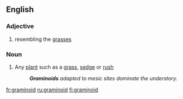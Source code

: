 ==English==

===Adjective===
{{en-adj}}

# resembling the [[grass]]es

===Noun===
{{en-noun}}

# Any [[plant]] such as a [[grass]], [[sedge]] or [[rush]]
#: '''''Graminoids''' adapted to mesic sites dominate the understory.''

[[fr:graminoid]]
[[ru:graminoid]]
[[fi:graminoid]]
